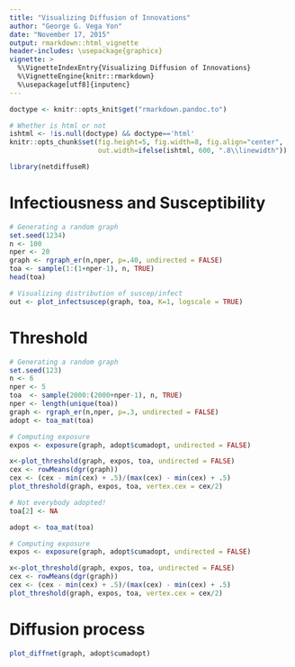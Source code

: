 ```yaml
---
title: "Visualizing Diffusion of Innovations"
author: "George G. Vega Yon"
date: "November 17, 2015"
output: rmarkdown::html_vignette
header-includes: \usepackage{graphicx}
vignette: >
  %\VignetteIndexEntry{Visualizing Diffusion of Innovations}
  %\VignetteEngine{knitr::rmarkdown}
  %\usepackage[utf8]{inputenc}
---
```


```r
doctype <- knitr::opts_knit$get("rmarkdown.pandoc.to")

# Whether is html or not
ishtml <- !is.null(doctype) && doctype=='html'
knitr::opts_chunk$set(fig.height=5, fig.width=8, fig.align="center", 
                      out.width=ifelse(ishtml, 600, ".8\\linewidth"))
```

```r
library(netdiffuseR)
```

# Infectiousness and Susceptibility

```r
# Generating a random graph
set.seed(1234)
n <- 100
nper <- 20
graph <- rgraph_er(n,nper, p=.40, undirected = FALSE)
toa <- sample(1:(1+nper-1), n, TRUE)
head(toa)

# Visualizing distribution of suscep/infect
out <- plot_infectsuscep(graph, toa, K=1, logscale = TRUE)
```

\clearpage

# Threshold

```r
# Generating a random graph
set.seed(123)
n <- 6
nper <- 5
toa  <- sample(2000:(2000+nper-1), n, TRUE)
nper <- length(unique(toa))
graph <- rgraph_er(n,nper, p=.3, undirected = FALSE)
adopt <- toa_mat(toa)

# Computing exposure
expos <- exposure(graph, adopt$cumadopt, undirected = FALSE)

x<-plot_threshold(graph, expos, toa, undirected = FALSE)
cex <- rowMeans(dgr(graph))
cex <- (cex - min(cex) + .5)/(max(cex) - min(cex) + .5)
plot_threshold(graph, expos, toa, vertex.cex = cex/2)

# Not everybody adopted!
toa[2] <- NA

adopt <- toa_mat(toa)

# Computing exposure
expos <- exposure(graph, adopt$cumadopt, undirected = FALSE)

x<-plot_threshold(graph, expos, toa, undirected = FALSE)
cex <- rowMeans(dgr(graph))
cex <- (cex - min(cex) + .5)/(max(cex) - min(cex) + .5)
plot_threshold(graph, expos, toa, vertex.cex = cex/2)
```

\clearpage

# Diffusion process

```r
plot_diffnet(graph, adopt$cumadopt)
```


